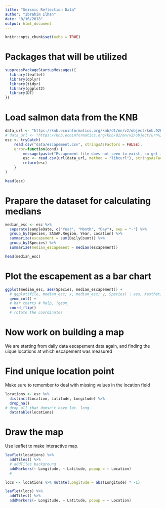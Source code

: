 ```yaml
---
title: "Seismic Reflection Data"
author: "Ibrahim Ilhan"
date: "8/16/2018"
output: html_document
---
```


```r
knitr::opts_chunk$set(echo = TRUE)
```

# Packages that will be utilized

```r
suppressPackageStartupMessages({
  library(leaflet)
  library(dplyr)
  library(tidyr)
  library(ggplot2)
  library(DT)
})
```

# Load salmon data from the KNB

```r
data_url <- "https://knb.ecoinformatics.org/knb/d1/mn/v2/object/knb.92020.1"
# data_url <- "https://knb.ecoinformatics.org/knb/d1/mn/v2/object/urn%3Auuid%3Af119a05b-bbe7-4aea-93c6-85434dcb1c5e"
esc <- tryCatch(
    read.csv("data/escapement.csv", stringsAsFactors = FALSE),
    error=function(cond) {
        message(paste("Escapement file does not seem to exist, so get it from the KNB."))
        esc <- read.csv(url(data_url, method = "libcurl"), stringsAsFactors = FALSE)
        return(esc)
    }
)

head(esc)
```

# Prapare the dataset for calculating medians

```r
median_esc <- esc %>% 
  separate(sampleDate, c("Year", "Month", "Day"), sep = "-") %>% 
  group_by(Species, SASAP.Region, Year, Location) %>% 
  summarize(escapement = sum(DailyCount)) %>% 
  group_by(Species) %>% 
  summarize(median_escapement = median(escapement))

head(median_esc)
```
# Plot the escapement as a bar chart

```r
ggplot(median_esc, aes(Species, median_escapement)) +
  # ggplot(file, median_esc; x, median_esc; y, Species) | aes, Aesthetics
  geom_col() +
  # bar charts # help, ?geom_
  coord_flip()
  # rotate the coordinates
```

# Now work on building a map
We are starting from daily data escapement data again, and finding the uique locations at which escapement was measured

# Find unique location point
Make sure to remember to deal with missing values in the location field

```r
locations <- esc %>% 
  distinct(Location, Latitude, Longitude) %>% 
  drop_na()
# drop all that doesn't have lat. long.
  datatable(locations)
```

# Draw the map
Use leaflet to make interactive map.

```r
leaflet(locations) %>% 
  addTiles() %>% 
  # addTiles backgroung 
  addMarkers(~ Longitude, ~ Latitude, popup = ~ Location)
  # 
```

```r
locs <- locations %>% mutate(Longitude = abs(Longitude) * -1)

leaflet(locs) %>% 
  addTiles() %>% 
  addMarkers(~ Longitude, ~ Latitude, popup = ~ Location)
```







